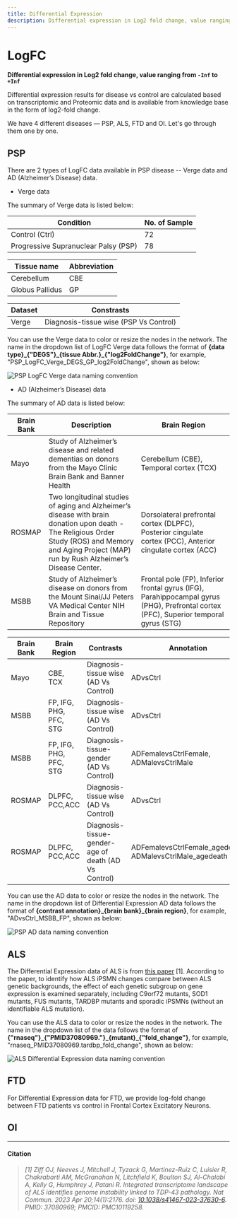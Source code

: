 ```yaml
---
title: Differential Expression
description: Differential expression in Log2 fold change, value ranging from -Inf to +Inf
---
```



# LogFC

**Differential expression in Log2 fold change, value ranging from `-Inf` to `+Inf`**

Differential expression results for disease vs control are calculated based on transcriptomic and Proteomic data and is available from knowledge base in the form of log2-fold change.

We have 4 different diseases — PSP, ALS, FTD and OI. Let's go through them one by one.

## PSP

There are 2 types of LogFC data available in PSP disease -- Verge data and AD (Alzheimer’s Disease) data.

* Verge data

The summary of Verge data is listed below:

| Condition                            | No. of Sample |
| ------------------------------------ | ------------- |
| Control (Ctrl)                       | 72            |
| Progressive Supranuclear Palsy (PSP) | 78            |

| Tissue name     | Abbreviation |
| --------------- | ------------ |
| Cerebellum      | CBE          |
| Globus Pallidus | GP           |

| Dataset | Constrasts                             |
| ------- | -------------------------------------- |
| Verge   | Diagnosis-tissue wise (PSP Vs Control) |

You can use the Verge data to color or resize the nodes in the network. The name in the dropdown list of LogFC Verge data follows the format of **\{data type\}\_\{"DEGS"\}\_\{tissue Abbr.\}\_\{"log2FoldChange"\}**, for example, "PSP\_LogFC\_Verge\_DEGS\_GP\_log2FoldChange", shown as below:

![PSP LogFC Verge data naming convention](../../../../public/image/docs/psp-logfc-verge-data-naming-convention.png)

* AD (Alzheimer’s Disease) data

The summary of AD data is listed below:

| Brain Bank | Description | Brain Region |
| --- | --- | --- |
| Mayo | Study of Alzheimer’s disease and related dementias on donors from the Mayo Clinic Brain Bank and Banner Health | Cerebellum (CBE), Temporal cortex (TCX) |
| ROSMAP | Two longitudinal studies of aging and Alzheimer’s disease with brain donation upon death - The Religious Order Study (ROS) and Memory and Aging Project (MAP) run by Rush Alzheimer’s Disease Center. | Dorsolateral prefrontal cortex (DLPFC), Posterior cingulate cortex (PCC), Anterior cingulate cortex (ACC) |
| MSBB | Study of Alzheimer’s disease on donors from the Mount Sinai/JJ Peters VA Medical Center NIH Brain and Tissue Repository | Frontal pole (FP), Inferior frontal gyrus (IFG), Parahippocampal gyrus (PHG), Prefrontal cortex (PFC), Superior temporal gyrus (STG) |

| Brain Bank | Brain Region | Contrasts | Annotation |
| --- | --- | --- | --- |
| Mayo | CBE, TCX | Diagnosis-tissue wise (AD Vs Control) | ADvsCtrl |
| MSBB | FP, IFG, PHG, PFC, STG | Diagnosis-tissue wise (AD Vs Control) | ADvsCtrl |
| MSBB | FP, IFG, PHG, PFC, STG | Diagnosis-tissue-gender (AD Vs Control) | ADFemalevsCtrlFemale, ADMalevsCtrlMale |
| ROSMAP | DLPFC, PCC,ACC | Diagnosis-tissue wise (AD Vs Control) | ADvsCtrl |
| ROSMAP | DLPFC, PCC,ACC | Diagnosis-tissue-gender-age of death (AD Vs Control) | ADFemalevsCtrlFemale_agedeath, ADMalevsCtrlMale_agedeath |

You can use the AD data to color or resize the nodes in the network. The name in the dropdown list of Differential Expression AD data follows the format of **\{contrast annotation}\_\{brain bank}\_\{brain region}**, for example, "ADvsCtrl\_MSBB\_FP", shown as below:

![PSP AD data naming convention](../../../../public/image/docs/psp-ad-data-naming-convention.png)

## ALS

The Differential Expression data of ALS is from [this paper](logfc.mdx#citation) [1]. According to the paper, to identify how ALS iPSMN changes compare between ALS genetic backgrounds, the effect of each genetic subgroup on gene expression is examined separately, including C9orf72 mutants, SOD1 mutants, FUS mutants,  TARDBP mutants and sporadic iPSMNs (without an identifiable ALS mutation).

You can use the ALS data to color or resize the nodes in the network. The name in the dropdown list of the data follows the format of **\{"rnaseq"}\_\{"PMID37080969."}\_\{mutant}\_\{"fold\_change"}**, for example, "rnaseq\_PMID37080969.tardbp\_fold\_change", shown as below:

![ALS Differential Expression data naming convention](../../../../public/image/docs/als-differential-expression-data-naming-convention.png)

## FTD

For Differential Expression data for FTD, we provide log-fold change between FTD patients vs control in Frontal Cortex Excitatory Neurons.

## OI


***

#### Citation

> _\[1] Ziff OJ, Neeves J, Mitchell J, Tyzack G, Martinez-Ruiz C, Luisier R, Chakrabarti AM, McGranahan N, Litchfield K, Boulton SJ, Al-Chalabi A, Kelly G, Humphrey J, Patani R. Integrated transcriptome landscape of ALS identifies genome instability linked to TDP-43 pathology. Nat Commun. 2023 Apr 20;14(1):2176. doi: [10.1038/s41467-023-37630-6](https://doi.org/10.1038/s41467-023-37630-6). PMID: 37080969; PMCID: PMC10119258._